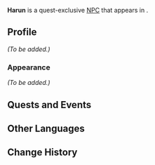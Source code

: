 {{Meta
|missing_NPC_profile  = yes
}}
{{Character Infobox
|type             = Quest NPC
|image            = NPC Harun.png
|region           = Sumeru
|location         = Sumeru
|affiliation      = The Eremites
|title            = Blazing Beasts Member

|voiceEN          = 
|voiceCN          = 
|voiceJP          = 
|dialoguereward   = 
}}
'''Harun''' is a quest-exclusive [[NPC]] that appears in {{Quest|Shade Upon Red Silk}}.

==Profile==
<!--Detailed story/lore information goes here.-->
''(To be added.)''

===Appearance===
<!--Keep appearance section short and concise. Limit to 2 paragraphs with 3-4 sentences each.-->
''(To be added.)''

==Quests and Events==
{{Quests and Events}}
<!--
==Idle Quotes==
{{Dialogue Start}}
: {{DIcon|Idle}} {{Tx}}
:: {{A|VO {{subst:PAGENAME}} 01.ogg}} "{{Tx}}"
{{Dialogue End}}

==Dialogue==
{{Dialogue Start}}
:'''{{subst:PAGENAME}}:''' 
:{{DIcon}}
{{Dialogue End}}
<!--
==Event Dialogue==
===Event Name===
{{Dialogue Start}}
:'''{{subst:PAGENAME}}:'''
{{Dialogue End}}

==Trivia==
* 
-->
==Other Languages==
{{Other Languages
|default_hidden = 1
|en      = Harun
|zhs     = 哈伦
|zhs_rm  = Hālùn
|zht     = 哈倫
|zht_rm  = Hālùn
|ja      = ハルン
|ja_rm   = Harun
|ko      = 하룬
|es      = Harún
|fr      = Harun
|ru      = Харун
|th      = Harun
|vi      = Harun
|de      = Harun
|id      = Harun
|pt      = Harun
|tr      = Harun
|it      = Harun
}}

==Change History==
{{Change History|3.5}}